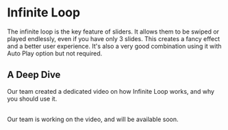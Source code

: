 
# Infinite Loop

The infinite loop is the key feature of sliders. It allows them to be swiped or played endlessly, even if you have only 3 slides. This creates a fancy effect and a better user experience. It's also a very good combination using it with Auto Play option but not required.

## A Deep Dive

Our team created a dedicated video on how Infinite Loop works, and why you should use it.

<LoomEmbed url="https://www.youtube.com/embed/sWRUzxINCoA?si=h-Cr9oGrFP317PQH" title="" />
<br />
<Callout type='info'>
    Our team is working on the video, and will be available soon.
</Callout>